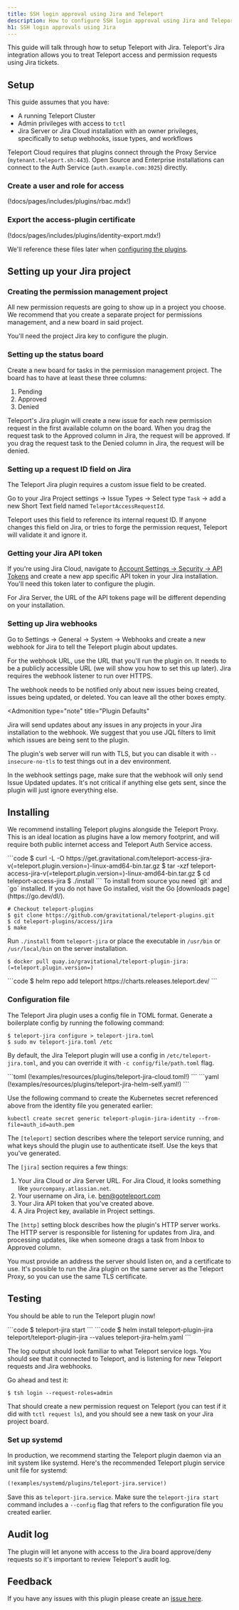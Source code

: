 ```yaml
---
title: SSH login approval using Jira and Teleport
description: How to configure SSH login approval using Jira and Teleport
h1: SSH login approvals using Jira
---
```


This guide will talk through how to setup Teleport with Jira. Teleport's Jira integration allows you to treat Teleport access and permission requests using Jira tickets.

## Setup

This guide assumes that you have:

- A running Teleport Cluster
- Admin privileges with access to `tctl`
- Jira Server or Jira Cloud installation with an owner privileges, specifically to setup webhooks, issue types, and workflows

Teleport Cloud requires that plugins connect through the Proxy Service (`mytenant.teleport.sh:443`). Open Source and Enterprise installations can connect to the Auth Service (`auth.example.com:3025`) directly.


### Create a user and role for access

(!docs/pages/includes/plugins/rbac.mdx!)

### Export the access-plugin certificate

(!docs/pages/includes/plugins/identity-export.mdx!)

We'll reference these files later when [configuring the plugins](#configuration-file).

## Setting up your Jira project

### Creating the permission management project

All new permission requests are going to show up in a project you choose. We recommend that you create a separate project for permissions management, and a new board in said project.

You'll need the project Jira key to configure the plugin.

### Setting up the status board

Create a new board for tasks in the permission management project. The board has to have at least these three columns:

1. Pending
2. Approved
3. Denied

Teleport's Jira plugin will create a new issue for each new permission request in the first available column on the board. When you drag the request task to the Approved column in Jira, the request will be approved. If you drag the request task to the Denied column in Jira, the request will be denied.

### Setting up a request ID field on Jira

The Teleport Jira plugin requires a custom issue field to be created.

Go to your Jira Project settings → Issue Types → Select type `Task` → add a new Short Text field named `TeleportAccessRequestId`.

Teleport uses this field to reference its internal request ID. If anyone changes this field on Jira, or tries to forge the permission request, Teleport will validate it and ignore it.

### Getting your Jira API token

If you're using Jira Cloud, navigate to [Account Settings → Security → API Tokens](https://id.atlassian.com/manage-profile/security/api-tokens) and create a new app specific API token in your Jira installation. You'll need this token later to configure the plugin.

For Jira Server, the URL of the API tokens page will be different depending on your installation.

### Setting up Jira webhooks

Go to Settings → General → System → Webhooks and create a new webhook for Jira to tell the Teleport plugin about updates.

For the webhook URL, use the URL that you'll run the plugin on. It needs to be a publicly accessible URL (we will show you how to set this up later). Jira requires the webhook listener to run over HTTPS.

The webhook needs to be notified only about new issues being created, issues being updated, or deleted. You can leave all the other boxes empty.

<Admonition
  type="note"
  title="Plugin Defaults"
>
  Jira will send updates about any issues in any projects in your Jira installation to the webhook. We suggest that you use JQL filters to limit which issues are being sent to the plugin.

  The plugin's web server will run with TLS, but you can disable it with `--insecure-no-tls` to test things out in a dev environment.
</Admonition>

In the webhook settings page, make sure that the webhook will only send Issue Updated updates. It's not critical if anything else gets sent, since the plugin will just ignore everything else.

## Installing

We recommend installing Teleport plugins alongside the Teleport Proxy. This is an ideal
location as plugins have a low memory footprint, and will require both public internet access
and Teleport Auth Service access.

<Tabs>
<TabItem label="Download">
  ```code
  $ curl -L -O https://get.gravitational.com/teleport-access-jira-v(=teleport.plugin.version=)-linux-amd64-bin.tar.gz
  $ tar -xzf teleport-access-jira-v(=teleport.plugin.version=)-linux-amd64-bin.tar.gz
  $ cd teleport-access-jira
  $ ./install
  ```
</TabItem>
<TabItem label="From Source">
  To install from source you need `git` and `go` installed. If you do not have Go installed, visit the Go [downloads page](https://go.dev/dl/).

  ```code
  # Checkout teleport-plugins
  $ git clone https://github.com/gravitational/teleport-plugins.git
  $ cd teleport-plugins/access/jira
  $ make
  ```
Run `./install` from `teleport-jira` or place the executable in `/usr/bin` or `/usr/local/bin` on the server installation.
</TabItem>
<TabItem label="Docker">
  ```code
  $ docker pull quay.io/gravitational/teleport-plugin-jira:(=teleport.plugin.version=)
  ```
</TabItem>
<TabItem label="Helm Chart">
  ```code
  $ helm repo add teleport https://charts.releases.teleport.dev/
  ```
</TabItem>
</Tabs>

### Configuration file

The Teleport Jira plugin uses a config file in TOML format. Generate a boilerplate config by
running the following command:

```code
$ teleport-jira configure > teleport-jira.toml
$ sudo mv teleport-jira.toml /etc
```

By default, the Jira Teleport plugin will use a config in `/etc/teleport-jira.toml`, and you can override it with `-c config/file/path.toml` flag.

<Tabs>
<TabItem label="Executable" scopes={["oss", "enterprise", "cloud"]}>
```toml
(!examples/resources/plugins/teleport-jira-cloud.toml!)
```
</TabItem>
<TabItem label="Helm Chart" scope={["oss","enterprise","cloud"]}>
```yaml
(!examples/resources/plugins/teleport-jira-helm-self.yaml!)
```

Use the following command to create the Kubernetes secret referenced above from the identity file you generated earlier:

```console
kubectl create secret generic teleport-plugin-jira-identity --from-file=auth_id=auth.pem
```
</TabItem>
</Tabs>

The `[teleport]` section describes where the teleport service running, and what keys should the plugin use to authenticate itself. Use the keys that you've generated.

The `[jira]` section requires a few things:

1. Your Jira Cloud or Jira Server URL. For Jira Cloud, it looks something like `yourcompany.atlassian.net`.
2. Your username on Jira, i.e. [ben@goteleport.com](mailto:ben@goteleport.com)
3. Your Jira API token that you've created above.
4. A Jira Project key, available in Project settings.

The `[http]` setting block describes how the plugin's HTTP server works. The HTTP server is responsible for listening for updates from Jira, and processing updates, like when someone drags a task from Inbox to Approved column.

You must provide an address the server should listen on, and a certificate to use. It's possible to
run the Jira plugin on the same server as the Teleport Proxy, so you can use the same TLS certificate.

## Testing

You should be able to run the Teleport plugin now!


<Tabs>
<TabItem label="Executable" scopes={["oss", "enterprise", "cloud"]}>
```code
$ teleport-jira start
```
</TabItem>
<TabItem label="Helm Chart" scopes={["oss", "enterprise", "cloud"]}>
```code
$ helm install teleport-plugin-jira teleport/teleport-plugin-jira --values teleport-jira-helm.yaml
```
</TabItem>
</Tabs>

The log output should look familiar to what Teleport service logs. You should see that it connected to Teleport, and is listening for new Teleport requests and Jira webhooks.

Go ahead and test it:

```code
$ tsh login --request-roles=admin
```

That should create a new permission request on Teleport (you can test if it did with `tctl request ls`), and you should see a new task on your Jira project board.

### Set up systemd

In production, we recommend starting the Teleport plugin daemon via an init system like systemd.
Here's the recommended Teleport plugin service unit file for systemd:

```txt
(!examples/systemd/plugins/teleport-jira.service!)
```

Save this as `teleport-jira.service`. Make sure the `teleport-jira start` command includes a `--config` flag that refers to the configuration file you created earlier.

## Audit log

The plugin will let anyone with access to the Jira board approve/deny requests so it's
important to review Teleport's audit log.

## Feedback

If you have any issues with this plugin please create an [issue here](https://github.com/gravitational/teleport-plugins/issues/new).
